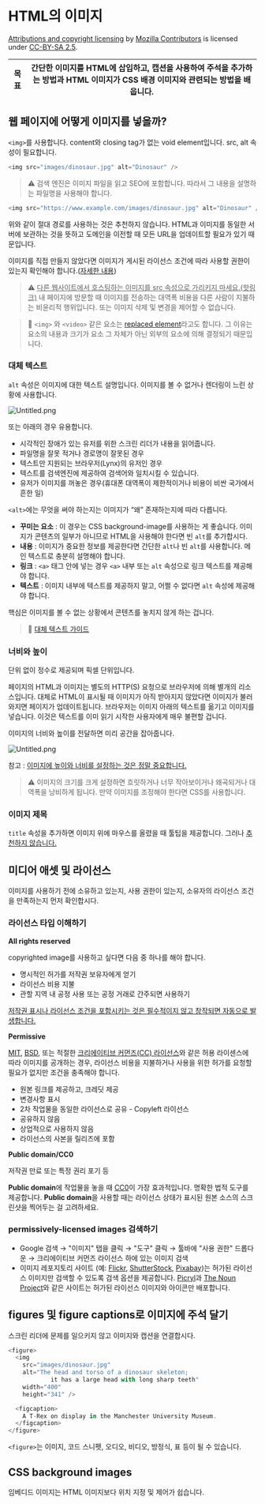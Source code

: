 # HTML의 이미지


[Attributions and copyright licensing](https://developer.mozilla.org/en-US/docs/MDN/Writing_guidelines/Attrib_copyright_license) by [Mozilla Contributors](https://developer.mozilla.org/en-US/docs/MDN/Community/Roles_teams#contributor) is licensed under [CC-BY-SA 2.5](https://creativecommons.org/licenses/by-sa/2.5/).


| **목표** | 간단한 이미지를 HTML에 삽입하고, 캡션을 사용하여 주석을 추가하는 방법과 HTML 이미지가 CSS 배경 이미지와 관련되는 방법을 배웁니다. |
| ------ | ------------------------------------------------------------------------------- |


## 웹 페이지에 어떻게 이미지를 넣을까?


`<img>`를 사용합니다. content와 closing tag가 없는 void element입니다. src, alt 속성이 필요합니다.


```javascript
<img src="images/dinosaur.jpg" alt="Dinosaur" />
```


> ⚠️ 검색 엔진은 이미지 파일을 읽고 SEO에 포함합니다. 따라서 그 내용을 설명하는 파일명을 사용해야 합니다.


```javascript
<img src="https://www.example.com/images/dinosaur.jpg" alt="Dinosaur" />
```


위와 같이 절대 경로를 사용하는 것은 추천하지 않습니다. HTML과 이미지를 동일한 서버에 보관하는 것을 뜻하고 도메인을 이전할 때 모든 URL을 업데이트할 필요가 있기 때문입니다. 


이미지를 직접 만들지 않았다면 이미지가 게시된 라이선스 조건에 따라 사용할 권한이 있는지 확인해야 합니다.([자세한 내용](https://developer.mozilla.org/ko/docs/Learn/HTML/Multimedia_and_embedding/Images_in_HTML#media_assets_and_licensing))


> ⚠️ <u>다른 웹사이트에서 호스팅하는 이미지를 src 속성으로 가리키지 마세요.(핫링크)</u> 내 페이지에 방문할 때 이미지를 전송하는 대역폭 비용을 다른 사람이 지불하는 비윤리적 행위입니다. 또는 이미지 삭제 및 변경을 제어할 수 없습니다.


> 🦋 `<img>` 와 `<video>` 같은 요소는 [replaced element](https://developer.mozilla.org/ko/docs/Web/CSS/Replaced_element)라고도 합니다. 그 이유는 요소의 내용과 크기가 요소 그 자체가 아닌 외부의 요소에 의해 결정되기 때문입니다.


### 대체 텍스트


`alt` 속성은 이미지에 대한 텍스트 설명입니다. 이미지를 볼 수 없거나 렌더링이 느린 상황에 사용합니다.


![Untitled.png](https://prod-files-secure.s3.us-west-2.amazonaws.com/4751c7dd-b990-48b0-938c-6c24a799bd8f/eaab8fff-c465-49fc-aea5-da4b3820c841/Untitled.png?X-Amz-Algorithm=AWS4-HMAC-SHA256&X-Amz-Content-Sha256=UNSIGNED-PAYLOAD&X-Amz-Credential=AKIAT73L2G45EIPT3X45%2F20231010%2Fus-west-2%2Fs3%2Faws4_request&X-Amz-Date=20231010T085227Z&X-Amz-Expires=3600&X-Amz-Signature=eb66747c95cda47fe4d8b42b48988fbcfcef2b9c9c1d7691dc3753d68a7133c3&X-Amz-SignedHeaders=host&x-id=GetObject)


또는 아래의 경우 유용합니다.

- 시각적인 장애가 있는 유저를 위한 스크린 리더가 내용을 읽어줍니다.
- 파일명을 잘못 적거나 경로명이 잘못된 경우
- 텍스트만 지원되는 브라우저(Lynx)의 유저인 경우
- 텍스트를 검색엔진에 제공하여 검색어와 일치시킬 수 있습니다.
- 유저가 이미지를 꺼놓은 경우(휴대폰 대역폭이 제한적이거나 비용이 비싼 국가에서 흔한 일)

`<alt>`에는 무엇을 써야 하는지는 이미지가 “왜” 존재하는지에 따라 다릅니다. 

- **꾸미는 요소** : 이 경우는 CSS background-image를 사용하는 게 좋습니다. 이미지가 콘텐츠의 일부가 아니므로 HTML을 사용해야 한다면 빈 `alt`를 추가합시다.
- **내용** : 이미지가 중요한 정보를 제공한다면 간단한 `alt`나 빈 `alt`를 사용합니다. 메인 텍스트로 충분히 설명해야 합니다.
- **링크** : `<a>` 태그 안에 넣는 경우 `<a>` 내부 또는 `alt` 속성으로 링크 텍스트를 제공해야 합니다.
- **텍스트** : 이미지 내부에 텍스트를 제공하지 말고, 어쩔 수 없다면 `alt` 속성에 제공해야 합니다.

핵심은 이미지를 볼 수 없는 상황에서 콘텐츠를 놓치지 않게 하는 겁니다. 


> 🦋 [대체 텍스트 가이드](https://developer.mozilla.org/ko/docs/Learn/Accessibility/HTML#%EB%8C%80%EC%B2%B4_%ED%85%8D%EC%8A%A4%ED%8A%B8)


### 너비와 높이


단위 없이 정수로 제공되며 픽셀 단위입니다. 


페이지의 HTML과 이미지는 별도의 HTTP(S) 요청으로 브라우저에 의해 별개의 리소스입니다. 대체로 HTML이 표시될 때 이미지가 아직 받아지지 않았다면 이미지가 불러와지면 페이지가 업데이트됩니다. 브라우저는 이미지 아래의 텍스트를 옮기고 이미지를 넣습니다. 이것은 텍스트를 이미 읽기 시작한 사용자에게 매우 불편할 겁니다. 


이미지의 너비와 높이를 전달하면 미리 공간을 잡아줍니다.


![Untitled.png](https://prod-files-secure.s3.us-west-2.amazonaws.com/4751c7dd-b990-48b0-938c-6c24a799bd8f/59fc7188-f2c2-4c5f-b3ec-953707e865c3/Untitled.png?X-Amz-Algorithm=AWS4-HMAC-SHA256&X-Amz-Content-Sha256=UNSIGNED-PAYLOAD&X-Amz-Credential=AKIAT73L2G45EIPT3X45%2F20231010%2Fus-west-2%2Fs3%2Faws4_request&X-Amz-Date=20231010T085227Z&X-Amz-Expires=3600&X-Amz-Signature=200e1e06012d6909f3f6b9dcc65c47e7cac759e76e2b62bb2197bfbbb84dabcc&X-Amz-SignedHeaders=host&x-id=GetObject)


참고 : [이미지에 높이와 너비를 설정하는 것은 정말 중요합니다.](https://www.smashingmagazine.com/2020/03/setting-height-width-images-important-again/)


> ⚠️ 이미지의 크기를 크게 설정하면 흐릿하거나 너무 작아보이거나 왜곡되거나 대역폭을 낭비하게 됩니다. 만약 이미지를 조정해야 한다면 CSS를 사용합니다.


### 이미지 제목


`title` 속성을 추가하면 이미지 위에 마우스를 올렸을 때 툴팁을 제공합니다. 그러나 [추천하지 않습니다.](https://www.24a11y.com/2017/the-trials-and-tribulations-of-the-title-attribute/)


## 미디어 애셋 및 라이선스


이미지를 사용하기 전에 소유하고 있는지, 사용 권한이 있는지, 소유자의 라이선스 조건을 만족하는지 먼저 확인합시다.


### 라이선스 타입 이해하기


**All rights reserved**


copyrighted image를 사용하고 싶다면 다음 중 하나를 해야 합니다.

- 명시적인 허가를 저작권 보유자에게 얻기
- 라이선스 비용 지불
- 관할 지역 내 공정 사용 또는 공정 거래로 간주되면 사용하기

<u>저작권 표시나 라이선스 조건을 포함시키는 것은 필수적이지 않고 창작되면 자동으로 발생합니다.</u>


**Permissive**


[MIT](https://mit-license.org/), [BSD](https://opensource.org/license/BSD-3-clause/), 또는 적절한 [크리에이티브 커먼즈(CC) 라이선스](https://creativecommons.org/choose/)와 같은 허용 라이센스에 따라 이미지를 공개하는 경우, 라이선스 비용을 지불하거나 사용을 위한 허가를 요청할 필요가 없지만 조건을 충족해야 합니다.

- 원본 링크를 제공하고, 크레딧 제공
- 변경사항 표시
- 2차 작업물을 동일한 라이선스로 공유 - Copyleft 라이선스
- 공유하지 않음
- 상업적으로 사용하지 않음
- 라이선스의 사본을 릴리즈에 포함

**Public domain/CC0**


저작권 만료 또는 특정 권리 포기 등


**Public domain**에 작업물을 놓을 때 [CC0](https://creativecommons.org/share-your-work/public-domain/cc0/)이 가장 효과적입니다. 명확한 법적 도구를 제공합니다. **Public domain**을 사용할 때는 라이선스 상태가 표시된 원본 소스의 스크린샷을 찍어두는 걸 고려하세요.


### **permissively-licensed images** 검색하기

- Google 검색 → "이미지" 탭을 클릭 → "도구" 클릭 → 툴바에 "사용 권한" 드롭다운 → 크리에이티브 커먼즈 라이선스 하에 있는 이미지 검색
- 이미지 레포지토리 사이트 (예: [Flickr](https://flickr.com/), [ShutterStock](https://www.shutterstock.com/), [Pixabay](https://pixabay.com/))는 허가된 라이선스 이미지만 검색할 수 있도록 검색 옵션을 제공합니다. [Picryl](https://picryl.com/)과 [The Noun Project](https://thenounproject.com/)와 같은 사이트는 허가된 라이선스 이미지와 아이콘만 배포합니다.

## figures 및 figure captions로 이미지에 주석 달기


스크린 리더에 문제를 일으키지 않고 이미지와 캡션을 연결합시다.


```javascript
<figure>
  <img
    src="images/dinosaur.jpg"
    alt="The head and torso of a dinosaur skeleton;
            it has a large head with long sharp teeth"
    width="400"
    height="341" />

  <figcaption>
    A T-Rex on display in the Manchester University Museum.
  </figcaption>
</figure>
```


`<figure>`는 이미지, 코드 스니펫, 오디오, 비디오, 방정식, 표 등이 될 수 있습니다.


## CSS background images


임베디드 이미지는 HTML 이미지보다 위치 지정 및 제어가 쉽습니다.


